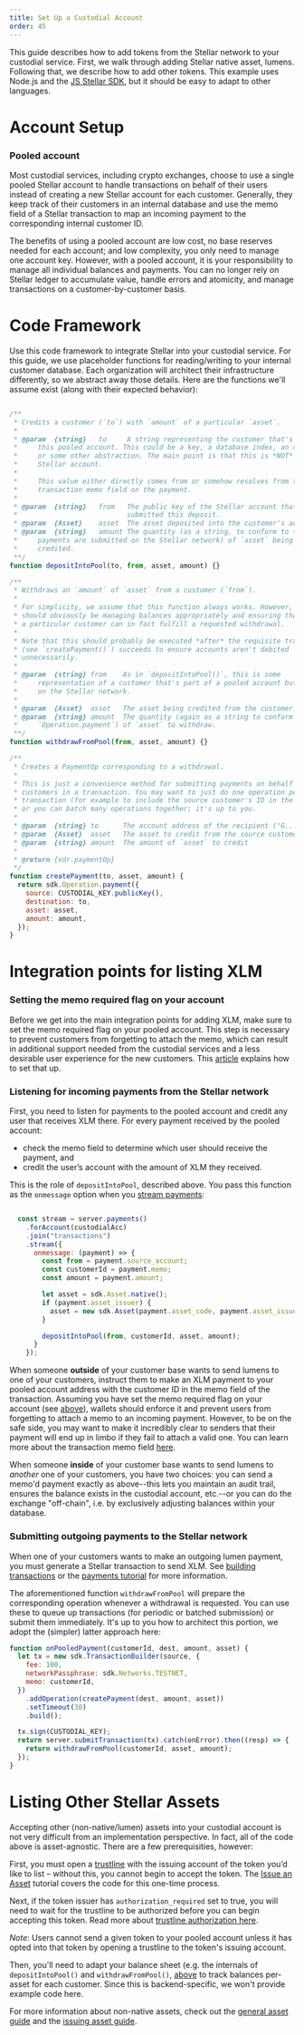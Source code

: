 ```yaml
---
title: Set Up a Custodial Account
order: 45
---
```



This guide describes how to add tokens from the Stellar network to your custodial service. First, we walk through adding Stellar native asset, lumens. Following that, we describe how to add other tokens. This example uses Node.js and the [JS Stellar SDK](https://github.com/stellar/js-stellar-sdk), but it should be easy to adapt to other languages.

# Account Setup
### Pooled account
Most custodial services, including crypto exchanges, choose to use a single pooled Stellar account to handle transactions on behalf of their users instead of creating a new Stellar account for each customer. Generally, they keep track of their customers in an internal database and use the memo field of a Stellar transaction to map an incoming payment to the corresponding internal customer ID.

The benefits of using a pooled account are low cost, no base reserves needed for each account; and low complexity, you only need to manage one account key. However, with a pooled account, it is your responsibility to manage all individual balances and payments. You can no longer rely on Stellar ledger to accumulate value, handle errors and atomicity, and manage transactions on a customer-by-customer basis.


# Code Framework
Use this code framework to integrate Stellar into your custodial service. For this guide, we use placeholder functions for reading/writing to your internal customer database. Each organization will architect their infrastructure differently, so we abstract away those details. Here are the functions we'll assume exist (along with their expected behavior):

<CodeExample>

```js

/**
 * Credits a customer (`to`) with `amount` of a particular `asset`.
 *
 * @param  {string}   to     A string representing the customer that's part of
 *     this pooled account. This could be a key, a database index, an object,
 *     or some other abstraction. The main point is that this is *NOT* a
 *     Stellar account.
 *
 *     This value either directly comes from or somehow resolves from the
 *     transaction memo field on the payment.
 *
 * @param  {string}   from   The public key of the Stellar account that
 *                           submitted this deposit.
 * @param  {Asset}    asset  The asset deposited into the customer's account.
 * @param  {string}   amount The quantity (as a string, to conform to the way
 *     payments are submitted on the Stellar network) of `asset` being
 *     credited.
 **/
function depositIntoPool(to, from, asset, amount) {}

/**
 * Withdraws an `amount` of `asset` from a customer (`from`).
 *
 * For simplicity, we assume that this function always works. However, you
 * should obviously be managing balances appropriately and ensuring that
 * a particular customer can in fact fulfill a requested withdrawal.
 *
 * Note that this should probably be executed *after* the requisite transaction
 * (see `createPayment()`) succeeds to ensure accounts aren't debited
 * unnecessarily.
 *
 * @param  {string} from    As in `depositIntoPool()`, this is some
 *     representation of a customer that's part of a pooled account but not
 *     on the Stellar network.
 *
 * @param  {Asset}  asset   The asset being credited from the customer.
 * @param  {string} amount  The quantity (again as a string to conform to
 *     `Operation.payment`) of `asset` to withdraw.
 **/
function withdrawFromPool(from, asset, amount) {}

/**
 * Creates a PaymentOp corresponding to a withdrawal.
 *
 * This is just a convenience method for submitting payments on behalf of
 * customers in a transaction. You may want to just do one operation per
 * transaction (for example to include the source customer's ID in the memo),
 * or you can batch many operations together; it's up to you.
 *
 * @param  {string} to      The account address of the recipient ("G...")
 * @param  {Asset}  asset   The asset to credit from the source customer
 * @param  {string} amount  The amount of `asset` to credit
 *
 * @return {xdr.paymentOp}
 */
function createPayment(to, asset, amount) {
  return sdk.Operation.payment({
    source: CUSTODIAL_KEY.publicKey(),
    destination: to,
    asset: asset,
    amount: amount,
  });
}
```

</CodeExample>


# Integration points for listing XLM

### Setting the memo required flag on your account
Before we get into the main integration points for adding XLM, make sure to set the memo required flag on your pooled account. This step is necessary to prevent customers from forgetting to attach the memo, which can result in additional support needed from the custodial services and a less desirable user experience for the new customers. This [article](https://www.stellar.org/developers-blog/fixing-memo-less-payments) explains how to set that up.

### Listening for incoming payments from the Stellar network
First, you need to listen for payments to the pooled account and credit any user that receives XLM there. For every payment received by the pooled account:

  * check the memo field to determine which user should receive the payment, and
  * credit the user’s account with the amount of XLM they received.

This is the role of `depositIntoPool`, described above. You pass this function as the `onmessage` option when you [stream payments](https://developers.stellar.org/docs/tutorials/follow-received-payments/):

<CodeExample>

```js

  const stream = server.payments()
    .forAccount(custodialAcc)
    .join("transactions")
    .stream({
      onmessage: (payment) => {
        const from = payment.source_account;
        const customerId = payment.memo;
        const amount = payment.amount;

        let asset = sdk.Asset.native();
        if (payment.asset_issuer) {
          asset = new sdk.Asset(payment.asset_code, payment.asset_issuer);
        }

        depositIntoPool(from, customerId, asset, amount);
      }
    });
```

</CodeExample>

When someone **outside** of your customer base wants to send lumens to one of your customers, instruct them to make an XLM payment to your pooled account address with the customer ID in the memo field of the transaction. Assuming you have set the memo required flag on your account (see [above](#setting-the-memo-required-flag-on-your-account)), wallets should enforce it and prevent users from forgetting to attach a memo to an incoming payment. However, to be on the safe side, you may want to make it incredibly clear to senders that their payment will end up in limbo if they fail to attach a valid one. You can learn more about the transaction memo field [here](https://developers.stellar.org/docs/glossary/transactions/#memo).

When someone **inside** of your customer base wants to send lumens to *another* one of your customers, you have two choices: you can send a memo'd payment exactly as above--this lets you maintain an audit trail, ensures the balance exists in the custodial account, etc.--or you can do the exchange "off-chain", i.e. by exclusively adjusting balances within your database.

### Submitting outgoing payments to the Stellar network
When one of your customers wants to make an outgoing lumen payment, you must generate a Stellar transaction to send XLM. See [building transactions](https://stellar.github.io/js-stellar-sdk/TransactionBuilder.html) or the [payments tutorial](https://developers.stellar.org/docs/tutorials/send-and-receive-payments/#send-a-payment) for more information.

The aforementioned function `withdrawFromPool` will prepare the corresponding operation whenever a withdrawal is requested. You can use these to queue up transactions (for periodic or batched submission) or submit them immediately. It's up to you how to architect this portion, we adopt the (simpler) latter approach here:

<CodeExample>

```js
function onPooledPayment(customerId, dest, amount, asset) {
  let tx = new sdk.TransactionBuilder(source, {
    fee: 100,
    networkPassphrase: sdk.Networks.TESTNET,
    memo: customerId,
  })
    .addOperation(createPayment(dest, amount, asset))
    .setTimeout(30)
    .build();

  tx.sign(CUSTODIAL_KEY);
  return server.submitTransaction(tx).catch(onError).then((resp) => {
    return withdrawFromPool(customerId, asset, amount);
  });
}
```

</CodeExample>


# Listing Other Stellar Assets
Accepting other (non-native/lumen) assets into your custodial account is not very difficult from an implementation perspective. In fact, all of the code above is asset-agnostic. There are a few prerequisities, however:

First, you must open a [trustline](https://developers.stellar.org/docs/start/list-of-operations/#change-trust) with the issuing account of the token you’d like to list – without this, you cannot begin to accept the token. The [Issue an Asset](https://developers.stellar.org/docs/issuing-assets/how-to-issue-an-asset/) tutorial covers the code for this one-time process.

Next, if the token issuer has `authorization_required` set to true, you will need to wait for the trustline to be authorized before you can begin accepting this token. Read more about [trustline authorization here](https://developers.stellar.org/docs/issuing-assets/control-asset-access/).

<Alert>

*Note*: Users cannot send a given token to your pooled account unless it has opted into that token by opening a trustline to the token's issuing account.

</Alert>

Then, you'll need to adapt your balance sheet (e.g. the internals of `depositIntoPool()` and `withdrawFromPool()`, [above](#code-framework) to track balances per-asset for each customer. Since this is backend-specific, we won't provide example code here.

For more information about non-native assets, check out the [general asset guide](https://www.stellar.org/developers/guides/concepts/assets.html) and the [issuing asset guide](https://developers.stellar.org/docs/issuing-assets/).
